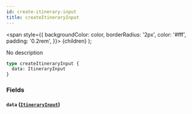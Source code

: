 ```yaml
---
id: create-itinerary-input
title: createItineraryInput
---
```


<span
style={{
      backgroundColor: color,
      borderRadius: '2px',
      color: '#fff',
      padding: '0.2rem',
    }}>
{children}
</span>
);

No description

```graphql
type createItineraryInput {
  data: ItineraryInput
}
```

### Fields

#### `data` ([`ItineraryInput`](/v1/inputs/itinerary-input))

